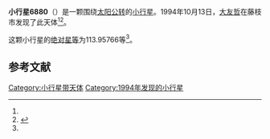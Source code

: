 {{Infobox planet
| bgcolour = #FFFFC0
| name = 6880 Hayamiyu
| symbol = 
| image = 
| caption = 
| discovery = yes
| discovery_ref = 
| discoverer = [[大友哲|大友哲]]
| discovery_site = [[藤枝市|藤枝市]] 
| discovered = 1994年10月13日
| designations = yes
| mp_name = 
| named_after = 
| alt_names = 1994 TG15/ 1978 GK / 1989 RE1 / 1992 JH4
| mp_category = [[主带小行星|主带小行星]]
| orbit_ref = <ref name="a">[http://ssd.jpl.nasa.gov/sbdb.cgi?sstr=6880 6880 Hayamiyu] {{Wayback|url=http://ssd.jpl.nasa.gov/sbdb.cgi?sstr=6880 |date=20200820204210 }}，小行星數據庫瀏覽器（JPL Small-Body Database Browser）－[[美国国家航空航天局|美国国家航空航天局]]喷气推进实验室</ref>
| epoch = 2456400.5 (2013年4月18日更新)
| aphelion = {{convert|2.9952276|AU|km|3|abbr=on|lk=out}}
| perihelion = {{convert|2.6065688|AU|km|3|abbr=on}}
| semimajor = {{convert|2.8008982|AU|km|3|abbr=on}}
| eccentricity = 0.0693811
| period = 1712.160271 [[日|日]]<br />4.69[[儒略年|儒略年]]
| avg_speed = 
| inclination = 5.24734
| asc_node = 349.40064
| mean_anomaly = 
| arg_peri = 113.95766
| satellites = 
| physical_characteristics = yes
| dimensions = 
| mass = 
| density = 
| surface_grav = 
| escape_velocity = 
| sidereal_day = 
| axial_tilt = 
| pole_ecliptic_lat = 
| pole_ecliptic_lon = 
| albedo = 
| temperatures= 
| temp_name1 = 
| mean_temp_1 = 
| max_temp_1 = 
| temp_name2 = 
| max_temp_2 = 
| spectral_type = 
| abs_magnitude = 113.95766
}}

'''小行星6880'''（{{lang-en|6880 Hayamiyu}}）是一颗围绕[[太阳|太阳]][[公转|公转]]的[[小行星|小行星]]。1994年10月13日，[[大友哲|大友哲]]在藤枝市发现了此天体<ref name="a" /><ref>{{cite news|title=小行星列表|url=http://cfa-www.harvard.edu/iau/lists/NumberedMPs.txt|accessdate=2013-07-08|newspaper=哈佛大学|archive-date=2008-05-17|archive-url=https://web.archive.org/web/20080517010638/http://cfa-www.harvard.edu/iau/lists/NumberedMPs.txt|dead-url=no}}</ref>。

这颗小行星的[[绝对星等|绝对星等]]为113.95766等<ref name="a" />。

==参考文献==
{{reflist}}
{{Minor Planet Number|[[小行星6879|小行星6879]]|[[小行星6881|小行星6881]]}}

{{小天体}}

[[Category:小行星带天体|Category:小行星带天体]]
[[Category:1994年发现的小行星|Category:1994年发现的小行星]]

{{asteroid-stub}}